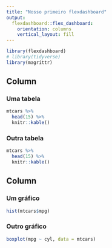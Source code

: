 ```yaml
---
title: "Nosso primeiro flexdashboard"
output: 
  flexdashboard::flex_dashboard:
    orientation: columns
    vertical_layout: fill
---
```


```r
library(flexdashboard)
# library(tidyverse)
library(magrittr)
```

Column {data-width=550}
-----------------------------------------------------------------------

### Uma tabela

```r
mtcars %>% 
  head(15) %>% 
  knitr::kable()
```

### Outra tabela

```r
mtcars %>% 
  head(15) %>% 
  knitr::kable()
```

Column {data-width=450}
-----------------------------------------------------------------------

### Um gráfico

```r
hist(mtcars$mpg)
```

### Outro gráfico

```r
boxplot(mpg ~ cyl, data = mtcars)
```


